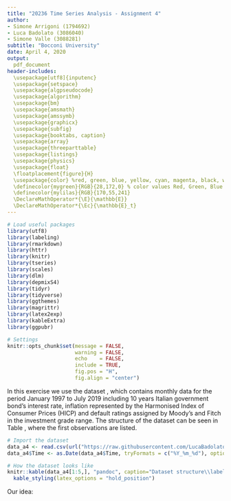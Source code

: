 ```yaml
---
title: "20236 Time Series Analysis - Assignment 4"
author:
- Simone Arrigoni (1794692)
- Luca Badolato (3086040)
- Simone Valle (3088281)
subtitle: "Bocconi University"
date: April 4, 2020
output: 
  pdf_document
header-includes:
  \usepackage[utf8]{inputenc}
  \usepackage{setspace}
  \usepackage{algpseudocode}
  \usepackage{algorithm}
  \usepackage{bm}
  \usepackage{amsmath}
  \usepackage{amssymb}
  \usepackage{graphicx}
  \usepackage{subfig}
  \usepackage{booktabs, caption}
  \usepackage{array}
  \usepackage{threeparttable}
  \usepackage{listings}
  \usepackage{physics}
  \usepackage{float}
  \floatplacement{figure}{H}
  \usepackage{color} %red, green, blue, yellow, cyan, magenta, black, white
  \definecolor{mygreen}{RGB}{28,172,0} % color values Red, Green, Blue
  \definecolor{mylilas}{RGB}{170,55,241}
  \DeclareMathOperator*{\E}{\mathbb{E}}
  \DeclareMathOperator*{\Ec}{\mathbb{E}_t}
---
```


```r

# Load useful packages
library(utf8)
library(labeling)
library(rmarkdown)
library(httr)
library(knitr)
library(tseries)
library(scales)
library(dlm)
library(depmixS4)
library(tidyr)
library(tidyverse)
library(ggthemes)
library(magrittr)
library(latex2exp)
library(kableExtra)
library(ggpubr)

# Settings
knitr::opts_chunk$set(message = FALSE, 
                      warning = FALSE,
                      echo    = FALSE,
                      include = TRUE,
                      fig.pos = "H",
                      fig.align = "center")
```

\section{Exercise}

In this exercise we use the dataset \texttt{data\_a4.csv}, which contains monthly data for the period January 1997 to July 2019 including 10 years Italian government bond's interest rate, inflation represented by the Harmonised Index of Consumer Prices (HICP) and default ratings assigned by Moody's and Fitch in the investment grade range.
The structure of the dataset can be seen in Table \ref{tab:data}, where the first observations are listed.

```r
# Import the dataset
data_a4 <- read.csv(url("https://raw.githubusercontent.com/LucaBadolato/TimeSeries-/master/data_a4.csv"), sep = ",", header=T)
data_a4$Time <- as.Date(data_a4$Time, tryFormats = c("%Y_%m_%d"), optional = FALSE)
```
```r
# How the dataset looks like
knitr::kable(data_a4[1:5,], "pandoc", caption="Dataset structure\\label{tab:data}") %>%
  kable_styling(latex_options = "hold_position")
```

\begin{enumerate}

\item %1
Let's consider the \textit{real} interest rate for the 10 years Italian government bond, i.e. the ratio between the \textit{nominal} interest rate and the Harmonised Index of Consumer Prices (HICP).
Figure \ref{fig:ITAbond_real} plots the time series for the \textit{real} interest rate.

```{r, fig.width=6.5, fig.height=3, fig.cap="\\label{fig:ITAbond_real}Real interest rate for the 10 years Italian government bond"}

# Time series plot
ggplot(data_a4, aes(x=Time, y=ITAbond_real)) +
  geom_line(color="steelblue") +
  theme_bw(base_size=9) +
  labs(y="Real interest rate", x="Date") +
  scale_x_date(date_breaks="2 years", date_minor_breaks="1 year", limits=as.Date(c('1997_01_01','2019_07_01'), tryFormats=c("%Y_%m_%d"), optional=FALSE), labels=date_format("%m/%Y")) +
  scale_y_continuous(minor_breaks=NULL) +
  theme(axis.text.x=element_text(angle=45, hjust=1), axis.title.x=element_text(margin=margin(t=5)), axis.title.y=element_text(margin=margin(r=5)))
```

The time series is clearly non-stationary and there seems to be several change points, the most clear of which being at the end of 2008, in correspondence to the beginning of the Great recession. In light of the presence of these structural breaks, a transformation of the series into a stationary one is also unlikely to be carried out. For these reasons, a Hidden Markov Model (HMM) could be a reasonable choice for modelling this time series.

Let's indeed model the series using a HMM. In particular, let's assume:
\begin{itemize}
\item three states, representing respectively boom (low interest rates), recession (high interest rates) and a stable path;
\item Gaussian emission distributions, with state-dependent mean $\mu_i$ and variance $\sigma_i$ with $i=1,2,3$
\item No trend clearly shows up from the time series plot suggesting that the data oscillates around a reference value
\end{itemize}

Then, we may specify a Gaussian HMM for the interest rate series in its simplest form, i.e. as long-term mean plus noise
\begin{align*}
\begin{cases}
Y_{t}=\mu_{1}+\varepsilon_{t}, \quad \varepsilon_{t}\overset{i.i.d.}{\sim}N(0,\sigma_{1}^2) \qquad \text{if} \; S_{t}=1 \\
Y_{t}=\mu_{2}+\varepsilon_{t}, \quad \varepsilon_{t}\overset{i.i.d.}{\sim}N(0,\sigma_{2}^2) \qquad \text{if} \; S_{t}=2 \\
Y_{t}=\mu_{3}+\varepsilon_{t}, \quad \varepsilon_{t}\overset{i.i.d.}{\sim}N(0,\sigma_{3}^2) \qquad \text{if} \; S_{t}=3
\end{cases}
\end{align*}

```r
# 1) Model specification
y <- as.numeric(data_a4$ITAbond_real)
model <- depmixS4::depmix(y ~ 1, data=data.frame(y), nstates=3)
```

We can now estimate the MLE of the unknown parameters of the model.
Table \ref{tab:HMM_MLE} presents the estimates the mean and standard deviation in the three states as well as their standard errors.

\medskip
\begin{table}[H]
    \centering
\begin{tabular}{ccc}
\toprule
State & $\hat{\mu}_{MLE}$ & $\hat{\sigma}_{MLE}$ \\
\midrule
S=1   & 1.29               & 0.351                 \\
      & (0.067)            & (0.033)               \\
S=2   & 3.169              & 0.737                 \\
      & (0.071)            & (0.049)               \\
S=3   & 2.019              & 0.207                 \\
      & (0.055)            & (0.033) \\ \bottomrule
\end{tabular}
    \caption{Maximum Likelihood Estimates of the state-dependent mean and standard deviation Standard errors are shown in parenthesis}\label{tab:HMM_MLE}
\end{table}



```r
# 2) Model estimation
# MLE
fmodel <- depmixS4::fit(model)
depmixS4::summary(fmodel)
mu1hat <- paste0(round(fmodel@response[[1]][[1]]@parameters$coefficients,3))
mu2hat <- paste0(round(fmodel@response[[2]][[1]]@parameters$coefficients,3))
mu3hat <- paste0(round(fmodel@response[[3]][[1]]@parameters$coefficients,3))
sd1hat <- paste0(round(fmodel@response[[1]][[1]]@parameters$sd,3))
sd2hat <- paste0(round(fmodel@response[[2]][[1]]@parameters$sd,3))
sd3hat <- paste0(round(fmodel@response[[3]][[1]]@parameters$sd,3))
# se(MLE)
MLEse=depmixS4::standardError(fmodel)
se_mu1hat <- paste0('(', round(MLEse$se[13],3), ')')
se_mu2hat <- paste0('(', round(MLEse$se[15],3), ')')
se_mu3hat <- paste0('(', round(MLEse$se[17],3), ')')
se_sd1hat <- paste0('(', round(MLEse$se[14],3), ')')
se_sd2hat <- paste0('(', round(MLEse$se[16],3), ')')
se_sd3hat <- paste0('(', round(MLEse$se[18],3), ')')
```
```r
# Summary table creation
MLEsum <- data.frame(state=c(rep("S=1",2), rep("S=2",2), rep("S=3",2)), mu=c(mu1hat, se_mu1hat, mu2hat, se_mu2hat, mu3hat, se_mu3hat), sd=c(sd1hat, se_sd1hat, sd2hat, se_sd2hat, sd3hat, se_sd3hat))
knitr::kable(MLEsum, "latex", booktabs=T, align="c", col.names = c("Hidden state", "Mean", "Standard deviation"), escape=F, caption="MLE estimators of HMM\\label{tab:HMM_MLE}") %>% 
  collapse_rows(columns=1, latex_hline="major", valign="middle") %>%
  kable_styling(latex_options="hold_position")
```
Finally, we find the optimal state variable path given the observed real interst rates, that is, we proceed with a global decoding procedure based on the \textit{Viterbi algorithm}. Viterbi States and state-dependent means are plotted respectively in panels (A) and (B) of Figure \ref{fig:model_fit}

```r
# Get the estimated state for each timestep 
estStates <- posterior(fmodel)
```


```{r, out.width='60%', fig.width=6.5, fig.height=3, fig.cap="\\label{fig:model_fit}Optimal state trajectory and regime switching mean"}

#Plot the optimal path, that is stored in the first column of estStates
F1 <- ggplot(data.frame(data_a4[1],data_a4[6], estStates[1]))+
      geom_line(aes(x=Time,y=ITAbond_real))+
      geom_line(aes(x=Time, y=state), linetype="longdash", color="red")+
      theme(panel.grid.major = element_blank(), panel.grid.minor = element_blank(),
panel.background = element_blank(), axis.line = element_line(colour = "black"), plot.title = element_text(size=12, face="bold"))+
      labs(y="Real interest rate", x="Date") +
      scale_x_date(date_breaks="2 years", date_minor_breaks="1 year", limits=as.Date(c('1997_01_01','2019_07_01'), tryFormats=c("%Y_%m_%d"), optional=FALSE), labels=date_format("%m/%Y"))+
      scale_y_continuous(breaks = seq(0,6,0.5)) +
      theme(axis.text.x=element_text(angle=45, hjust=1), axis.title.x=element_text(margin=margin(t=5)), axis.title.y=element_text(margin=margin(r=5)))+
      ggtitle("Viterbi states")


# chart with state-dependent mean
estMeans=matrix(0, length(data_a4[,1]),3)

for (i in 1:3) {
  for (j in 1:length(data_a4[,1])) {
    if (estStates[j,1]==i){
      estMeans[j,i]<-fmodel@response[[i]][[1]]@parameters$coefficients
   }else{
      estMeans[j,i]<-0
   }
  }
}

switching_mean <- estMeans[,1]+estMeans[,2]+estMeans[,3]

F2<-ggplot(data.frame(switching_mean, data_a4[1],data_a4[6]))+
      geom_line(aes(x=Time, y=ITAbond_real))+
      geom_point(aes(x=Time, y=switching_mean), col="blue", size=.05)+
      theme(panel.grid.major = element_blank(), panel.grid.minor = element_blank(),
panel.background = element_blank(), axis.line = element_line(colour = "black"),plot.title = element_text(size=12, face="bold"))+
  labs(y="Real interest rate", x="Date") +
      scale_x_date(date_breaks="2 years", date_minor_breaks="1 year", limits=as.Date(c('1997_01_01','2019_07_01'), tryFormats=c("%Y_%m_%d"), optional=FALSE), labels=date_format("%m/%Y"))+
      scale_y_continuous(breaks = seq(0,6,0.5)) +
      theme(axis.text.x=element_text(angle=45, hjust=1), axis.title.x=element_text(margin=margin(t=5)), axis.title.y=element_text(margin=margin(r=5)))+
      ggtitle("State dependent mean")

# Merge graphs in one plot

ggarrange(F1, F2, labels = c("A", "B"), ncol = 2, nrow = 1)

```



\item %2
We now use a non-homogeneous HMM, namely we allow the transition matrix to depend on covariates, in order to \textit{predict} possible change points in our time series.

\end{enumerate}

\section{Final project: First part}

Our idea:
